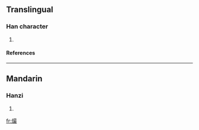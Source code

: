 ==Translingual==
===Han character===
{{Han char|rn=86|rad=火|as=12|sn=16|four=|canj=火日尸水 (FASE)}}
# {{defn|Han|sort=火12}}
====References====
{{Han ref|kx=0681.170|dkj=19376|hdz=32233.110|uh=71B6|ud=29110}}

----
==Mandarin==
===Hanzi===
{{cmn-hanzi|pin=[[cuàn]] (cuan4)|wg=ts'uan<sup>4</sup>}}
# {{defn|Mandarin}}

[[fr:熶]]